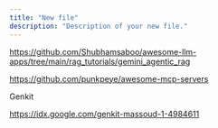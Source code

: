 ```yaml
---
title: "New file"
description: "Description of your new file."
---
```


https://github.com/Shubhamsaboo/awesome-llm-apps/tree/main/rag_tutorials/gemini_agentic_rag

https://github.com/punkpeye/awesome-mcp-servers

Genkit

https://idx.google.com/genkit-massoud-1-4984611